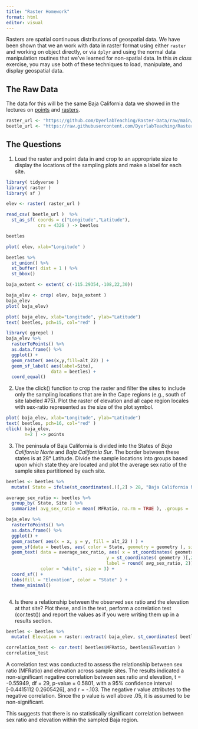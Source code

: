 ```yaml
---
title: "Raster Homework"
format: html
editor: visual
---
```


Rasters are spatial continuous distributions of geospatial data. We have been shown that we an work with data in raster format using either `raster` and working on object directly, or via `dplyr` and using the normal data manipulation routines that we've learned for non-spatial data. In this *in class* exercise, you may use both of these techniques to load, manipulate, and display geospatial data.

## The Raw Data

The data for this will be the same Baja California data we showed in the lectures on [points](https://dyerlab.github.io/ENVS-Lectures/spatial/spatial_points/slides.html#1) and [rasters](https://dyerlab.github.io/ENVS-Lectures/spatial/rasters/slides.html#1).

```r
raster_url <- "https://github.com/DyerlabTeaching/Raster-Data/raw/main/data/alt_22.tif"
beetle_url <- "https://raw.githubusercontent.com/DyerlabTeaching/Raster-Data/main/data/AraptusDispersalBias.csv"
```

## The Questions

1.  Load the raster and point data in and crop to an appropriate size to display the locations of the sampling plots and make a label for each site.

```r
library( tidyverse )
library( raster )
library( sf ) 

elev <- raster( raster_url )

read_csv( beetle_url )  %>% 
  st_as_sf( coords = c("Longitude","Latitude"), 
            crs = 4326 ) -> beetles 

beetles
```

```r
plot( elev, xlab="Longitude" )
```

```r
beetles %>%
  st_union() %>%
  st_buffer( dist = 1 ) %>%
  st_bbox() 

baja_extent <- extent( c(-115.29354,-108,22,30))

baja_elev <- crop( elev, baja_extent )
baja_elev
plot( baja_elev) 

```

```r
plot( baja_elev, xlab="Longitude", ylab="Latitude")
text( beetles, pch=15, col="red" )
```

```r
library( ggrepel )
baja_elev %>%
  rasterToPoints() %>%
  as.data.frame() %>% 
  ggplot() +
  geom_raster( aes(x,y,fill=alt_22) ) +
  geom_sf_label( aes(label=Site), 
                 data = beetles) +
  coord_equal()
```

2.  Use the click() function to crop the raster and filter the sites to include only the sampling locations that are in the Cape regions (e.g., south of site labeled #75).  Plot the raster of elevation and all cape region locales with sex-ratio represented as the size of the plot symbol.

```r
plot( baja_elev, xlab="Longitude", ylab="Latitude")
text( beetles, pch=16, col="red" )
click( baja_elev, 
       n=2 ) -> points

```

3.  The peninsula of Baja California is divided into the States of *Baja California Norte* and *Baja California Sur*. The border between these states is at 28° Latitude. Divide the sample locations into groups based upon which state they are located and plot the average sex ratio of the sample sites partitioned by each site.

```r
beetles <- beetles %>%
  mutate( State = ifelse(st_coordinates(.)[,2] > 28, "Baja California Norte", "Baja California Sur" ) )

average_sex_ratio <- beetles %>%
  group_by( State, Site ) %>%
  summarize( avg_sex_ratio = mean( MFRatio, na.rm = TRUE ), .groups = 'drop' )

baja_elev %>%
  rasterToPoints() %>%
  as.data.frame() %>% 
  ggplot() +
  geom_raster( aes(x = x, y = y, fill = alt_22 ) ) +
  geom_sf(data = beetles, aes( color = State, geometry = geometry ), size = 3) +
  geom_text( data = average_sex_ratio, aes( x = st_coordinates( geometry )[,1],
                                      y = st_coordinates( geometry )[,2],
                                      label = round( avg_sex_ratio, 2)),
             color = "white", size = 3) +
  coord_sf() +
  labs(fill = "Elevation", color = "State" ) +
  theme_minimal()



```

4.  Is there a relationship between the observed sex ratio and the elevation at that site?  Plot these, and in the text, perform a correlation test (cor.test()) and report the values as if you were writing them up in a results section.

```r
beetles <- beetles %>%
  mutate( Elevation = raster::extract( baja_elev, st_coordinates( beetles ) ) )

correlation_test <- cor.test( beetles$MFRatio, beetles$Elevation )
correlation_test

```
A correlation test was conducted to assess the relationship between sex ratio (MFRatio) and elevation across sample sites. The results indicated a non-significant negative correlation between sex ratio and elevation, t = -0.55949, df = 29, p-value = 0.5801, with a 95% confidence interval [-0.4415112  0.2605426], and r = -.103. The negative r value attributes to the negative correlation. Since the p value is well above .05, it is assumed to be non-significant.

This suggests that there is no statistically significant correlation between sex ratio and elevation within the sampled Baja region.


